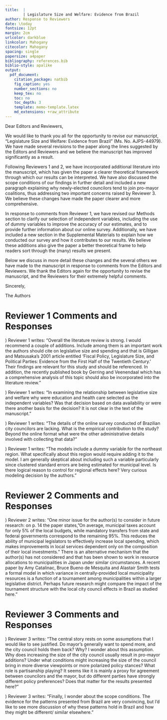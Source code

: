 ```yaml
---
title:  |
        | Legislature Size and Welfare: Evidence from Brazil
author: Response to Reviewers
date: \today
fontsize: 12pt
margin: 2cm
urlcolor: darkblue
linkcolor: Mahogany
citecolor: Mahogany
spacing: single
papersize: a4paper
bibliography: references.bib
biblio-style: apalike
output:
  pdf_document:
    citation_package: natbib
    fig_caption: yes
    number_sections: no
    keep_tex: no
    toc: no
    toc_depth: 3
    template: memo-template.latex
    md_extensions: +raw_attribute
---
```


\noindent Dear Editors and Reviewers,
\vspace{.5cm}

\noindent We would like to thank you all for the opportunity to revise our
manuscript, "Legislature Size and Welfare: Evidence from Brazil" (Ms. No.
AJPS-44979). We have made several revisions to the paper along the lines
suggested by the Editors and Reviewers and we believe the manuscript has
improved significantly as a result. 

Following Reviewers 1 and 2, we have incorporated additional literature into
the manuscript, which has given the paper a clearer theoretical framework
through which our results can be interpreted. We have also discussed the scope
conditions of our findings in further detail and included a new paragraph
explaining why newly-elected councilors tend to join pro-mayor coalitions, thus
addressing two important concerns raised by Reviewer 3. We believe these
changes have made the paper clearer and more comprehensive.

In response to comments from Reviewer 1, we have revised our Methods section to
clarify our selection of independent variables, including the use of dummy
variables to improve the accuracy of our estimates, and to provide further
information about our online survey. Additionally, we have included a new
section in the Supplemental Materials to explain how we conducted our survey
and how it contributes to our results. We believe these additions also give the
paper a better theoretical frame to help readers sort through the (many)
results we present.

Below we discuss in more detail these changes and the several others we have
made to the manuscript in response to comments from the Editors and Reviewers.
We thank the Editors again for the opportunity to revise the manuscript, and
the Reviewers for their extremely helpful comments.

\vspace{.5cm}
\noindent Sincerely,

\vspace{.2cm}
\noindent The Authors

# Reviewer 1 Comments and Responses

\noindent 1) Reviewer 1 writes: "Overall the literature review is strong. I
would recommend a couple of additions. Include among them is an important work
the authors should cite on legislative size and spending and that is Gilligan
and Matsusaka's 2001 article entitled 'Fiscal Policy, Legislature Size, and
Political Parties: Evidence from the First Half of the Twentieth Century.'
Their findings are relevant for this study and should be referenced. In
addition, the recently published book \textit{Population and Politics: The
Impact of Scale} by Gerring and Veenendaal which has a comprehensive analysis
of this topic should also be incorporated into the literature review."

\vspace{.2cm}

\noindent \textbf{Response:}

\begin{quote} 

We thank Reviewer 1 for these two relevant suggestions. We now cite Gilligan
and Matsusaka's 2001 article three times in our paper. We mention it twice in
our Introduction, first on page 2: ``\textit{On the one hand, enlarged
legislatures may reduce political particularism and increase overall government
spending, which can lead to more public goods (Gerring and Veenendaal 2020;
Gilligan and Matsusaka 2001; Weingast et al. 1981)}'', and then on page 4:
``\textit{The corollary of the "law of $1/n$" is that increasing legislature
size promotes excessive public spending, regardless of the partisan makeup of
the legislature (Gilligan and Matsusaka 2001)}''. We also cite it in our Theory
section (page 7): ``\textit{Yet, Gilligan and Matsusaka (2001) find that in the
US legislature size is associated primarily with higher spending on
geographically concentrated benefits, such as education and highways}''.

We cite Gerring and Veenendaal's book four times. We mention it twice on page
2: ``\textit{Legislature size is known to have a significant effect on
collective action strategies, the bargaining power between state branches,
government spending, and representation (Crain 1979; Freire et al. 2021;
Gerring and Veenendaal 2020; Primo and Snyder Jr. 2008; Rogers 2002; Weingast
et al. 1981). However, how legislature size impacts social welfare remains less
understood. On the one hand, enlarged legislatures may reduce political
particularism and increase overall government spending, which can lead to more
public goods (Gerring and Veenendaal 2020; Gilligan and Matsusaka 2001;
Weingast et al. 1981)}''. We mention the book again on page 4:
``\textit{Following the seminal contribution by Weingast et al. (1981), the
"law of $1/n$" posits that larger legislatures increase the legislative pressure
for providing targeted public goods to local supporters at the expense of the
entire polity (Freire et al. 2021). This question has become more relevant
since legislature size has increased consistently over time (Gerring and
Veenendaal 2020)}''. Finally, we also cite it on page 6: ``\textit{Larger
legislatures improve representation as both the election thresholds and the
ratio of population-per-politician decrease, which facilitate the electoral
success of ethnic and political minorities (Allen and Stoll 2014; Gerring and
Veenendaal 2020)}.''

\end{quote}

\noindent 2) Reviewer 1 writes: "In examining the relationship between
legislative size and welfare why were education and health care selected as the
independent variables? Was that decision based on data availability or were
there another basis for the decision? It is not clear in the text of the
manuscript."

\vspace{.2cm}

\noindent \textbf{Response:}

\begin{quote}

We thank Reviewer 1 for the opportunity to clarify the selection of these two
sets of variables for our paper. We explain our decision on page 17:
"\textit{Our focus is on the impact of legislature size on education and health
care, which are the two most important public services the municipal government
should provide to citizens. According to Brazilian Constitution, municipalities
must spend 25\% of their budget on education and 15\% on health care.
Consequently, the Ministry of Health and the Ministry of Education provide
readily available, fine-grained data on health care and education at the
municipal level, which we leverage in this study}."

\end{quote}

\noindent 3) Reviewer 1 writes: "The details of the online survey conducted of
Brazilian city councilors are lacking. What is the empirical contribution to
the study? Beyond the online format what were the other administrative details
involved with collecting that data?"

\vspace{.2cm}

\noindent \textbf{Response:}

\begin{quote}

We agree with Reviewer 1 that we needed to provide more information on the
online survey. Therefore, we have detailed our procedures in Section A.14 of
the Supplementary Materials (pages 22-23), and we also reference the survey on
pages 17 and 22 (footnote 13) in the main article.

\end{quote}

\noindent 4) Reviewer 1 writes: "The models include a dummy variable for the
northeast region. What specifically about this region would require adding it
to the model. I am generally skeptical about including such a variable
particularly since clustered standard errors are being estimated for municipal
level. Is there logical reason to control for regional effects here? Very
curious modeling decision by the authors."

\vspace{.2cm}

\noindent \textbf{Response:}

\begin{quote}

\textbf{TO DO.}

\vspace{.2cm}

We would like to thank Reviewer 1 for their helpful comments and suggestions.
\end{quote}

# Reviewer 2 Comments and Responses

\noindent 1) Reviewer 2 writes: "One minor issue for the author(s) to consider
in future research: on p. 14 the paper states, "On average, municipal taxes
account for only 5\% of the local budgets, while mandatory transfers from state
and federal governments correspond to the remaining 95\%. This reduces the
ability of municipal legislators to effectively increase local spending, which
makes improvements in local services dependent only on the composition of their
local investments." There is an alternative mechanism that the author(s) has
not considered and that has been shown to work in resource allocations to
municipalities in Japan under similar circumstances. A recent paper by Amy
Catalinac, Bruce Bueno de Mesquita and Alastair Smith tests a formal model in
which variance in centrally-provided local municipality resources is a function
of a tournament among municipalities within a larger legislative district.
Perhaps future research might compare the impact of the tournament structure
with the local city council effects in Brazil as studied here."

\vspace{.2cm}

\noindent \textbf{Response:}

\begin{quote}

We agree with R2 that testing the proposed mechanism is an extremely exciting
project for a follow-up article. In the Discussion section (page 29), we write:
"\textit{Second, future research could evaluate whether additional legislators
help mayors gain access to federal or state transfers in countries where
resources are centrally provided, such as Japan. As suggested by Catalinac et
al. (2020), in these situations the national government can create a tournament
between municipalities and provide resources to those which offer more
electoral support. Scholars might want to analyze whether this tournament
structure interacts with the mechanisms we suggest in this paper}."

\vspace{.2cm}

We would like to thank Reviewer 2 for their helpful comments and suggestions.

\end{quote}

# Reviewer 3 Comments and Responses

\noindent 1) Reviewer 3 writes: "The central story rests on some assumptions
that I would like to see justified. Do mayor's generally want to spend more,
and the city council holds them back? Why? I wonder about this assumption. Why
does increasing the size of the city council usually result in pro-mayor
additions? Under what conditions might increasing the size of the council bring
in more diverse viewpoints or more polarized policy stances? What role is
partisanship playing? It seems like it is mainly a proxy for agreement between
councilors and the mayor, but do different parties have strongly different
policy preferences? Does that matter for the results presented here?"

\vspace{.2cm}

\noindent \textbf{Response:}

\begin{quote}

We collapse two concerns from Reviewer 3 since they both speak to core topics
in our paper. In Table \textbf{XX} of the Supplementary Materials (page
\textbf{XX}), we show that an additional legislator usually does not lead to
significant increases in public expenditure. Therefore, our results speak more
about the allocation of resources than about government spending. In our
section titled "Background on the Brazilian Case" (page 15), we clarify why
increasing the city council size often results in a pro-mayor legislator. We
write: "\textit{Brazil also adopts a unique formula to allocate seats, which
combines the Hare quota and the D’Hondt method and strongly favors larger
parties (Nicolau 2015). This poses a major obstacle for small parties to reach
the electoral quorum, so they often join party coalitions to improve their
chances of winning legislative seats (Ames 2001, p. 68). In Brazil, mayors are
usually members of the largest coalitions (Poulsen and Varjao 2018), thus there
is an incentive for candidates to side with the mayor before and after the
election}." We mention that information again on page 22, footnote 12:
"\textit{The effect of city council size on the number of mayor-aligned
politicians stems from the rounding rule adopted by the proportional
representation system in Brazil. The rounding rule favors the coalitions with
more votes. Most of the time, the coalition of the elected mayor is the one
that receives more votes.}". 

We did not find evidence that electing an additional legislator improves
descriptive representation in the city council. For instance, we see no
significant increase in the number of more female or non-white legislators, as
shown in Table 4 (page 27). Finally, we show in Section \textbf{AAA} of the
Supplementary Materials (page \textbf{XX}) that the mayors' parties are driving
our results.

\end{quote}

\noindent 2) Reviewer 3 writes: "Finally, I wonder about the scope conditions.
The evidence for the patterns presented from Brazil are very convincing, but
I'd like to see more discussion of why these patterns hold in Brazil and how
they might be different/ similar elsewhere."

\vspace{.2cm}

\noindent \textbf{Response:}

\begin{quote}

We entirely agree with Reviewer 3 that we need to discuss the scope conditions
of our findings in more detail. We acknowledge that the external validity of
our findings might be conditional on the contextual characteristics of our
study. We have rewritten two paragraphs in the Discussion (page 29) to highligh
the implications and limits of our findings. We write: "\textit{Our findings
have implications that extend well beyond Brazil. A general form of our
argument is that it is easy for a politician to negotiate with members of her
in-group (Abbink and Harris 2019; Alt et al. 2018). Specifically, several
countries have separate executive and legislative powers, such as the federal
level of presidential systems, state governments, and local city councils. As
these political bodies are influenced by political allegiances, the dynamics we
expose here may be generalizable. Depending on legislative support, changing
the legislature size could increase the chance of electing politicians that are
not aligned with the executive, hence decreasing welfare. Despite the
particular effects on political support and welfare, the logic described in
this paper would remain relevant for empirically accessing the effect of
enlarged legislatures on welfare. Our findings may also help scholars
understand why other countries in Latin America and Asia can generate effective
governance despite having strong executives and large coalitions (Pereira and
Melo 2012)}".

In the next paragraph (page 29), we indicate some of the limitations of our
findings and encourage scholars to conduct further research on the topic. We
write: "\textit{This paper opens several questions for future analysis. [...]
Third, scholars might want to investigate whether our findings remain valid
under different conditions. It is possible that the mechanisms we present here
are non-linear, with additional legislators having a positive or negative
impact on welfare depending on certain electoral characteristics. Finally, it
remains unclear how other legislative features affect citizen well-being. For
example, city councils may vary in size, monetary compensation for councilors,
committee structure, and internal power structure. Understanding how
legislature size interacts with other features would improve our knowledge
about the impact of local and national legislatures impact public services.
These questions are crucial for institution design and welfare in developing
democracies.}"

We would like to thank Reviewer 3 for their comments and suggestions.
\end{quote}
